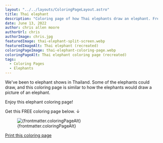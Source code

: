 ```yaml
---
layout: "../../layouts/ColoringPageLayout.astro"
title: Thai elephant
description: "Coloring page of how Thai elephants draw an elephant. Free coloring page."
date: June 13, 2022
author: chris allen moore
authorUrl: chris
authorImage: chris.jpg
featuredImage: thai-elephant-split-screen.webp
featuredImageAlt: Thai elephant (recreated)
coloringPageImage: thai-elephant-coloring-page.webp
coloringPageAlt: Thai elephant coloring page (recreated)
tags:
  - Coloring Pages
  - Elephants
---
```


We've been to elephant shows in Thailand. Some of the elephants could draw, and this coloring page is similar to how the elephants would draw a picture of an elephant.

Enjoy this elephant coloring page!

Get this FREE coloring page below. ↓

<figure class="text-center mt-0">
  <img
    src={`/images/coloring-pages/${frontmatter.coloringPageImage}/`}
    alt={frontmatter.coloringPageAlt}
    class="w-full"
  />
  <figcaption class="text-sm">{frontmatter.coloringPageAlt}</figcaption>
</figure>

<div class="text-center">
  <a
    target="_blank"
    href={`/images/coloring-pages/${frontmatter.coloringPageImage}/`}
    class="no-underline bg-paradiso-600 hover:bg-paradiso-700 text-white py-4 px-5 rounded-full leading-normal"
  >
    <span>Print this coloring page</span>
  </a>
</div>
